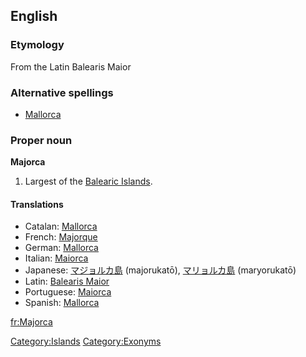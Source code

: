 ==English==
{{wikipedia}}
===Etymology===
From the Latin Balearis Maior

===Alternative spellings===
*[[Mallorca]]

===Proper noun===
'''Majorca'''
# Largest of the [[Balearic Islands]].

====Translations====
{{top}}
* Catalan: [[Mallorca]]
* French: [[Majorque]]
* German: [[Mallorca]] {{n}}
* Italian: [[Maiorca]] {{f}}
* Japanese: [[マジョルカ島]] (majorukatō), [[マリョルカ島]] (maryorukatō)
* Latin: [[Balearis Maior]]
* Portuguese: [[Maiorca]]
* Spanish: [[Mallorca]] {{f}}
{{bottom}}



[[Category:Islands]]
[[Category:Exonyms]]

[[fr:Majorca]]